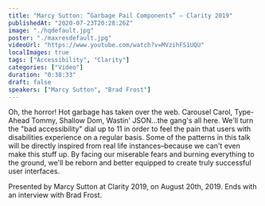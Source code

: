 ```yaml
---
title: "Marcy Sutton: ”Garbage Pail Components” — Clarity 2019"
publishedAt: "2020-07-23T20:28:26Z"
image: "./hqdefault.jpg"
poster: "./maxresdefault.jpg"
videoUrl: "https://www.youtube.com/watch?v=MVzihFS1UQU"
localImages: true
tags: ["Accessibility", "Clarity"]
categories: ["Video"]
duration: "0:38:33"
draft: false
speakers: ["Marcy Sutton", "Brad Frost"]
---
```


Oh, the horror! Hot garbage has taken over the web. Carousel Carol, Type-Ahead Tommy, Shallow Dom, Wastin' JSON...the gang's all here. We'll turn the "bad accessibility" dial up to 11 in order to feel the pain that users with disabilities experience on a regular basis. Some of the patterns in this talk will be directly inspired from real life instances–because we can't even make this stuff up. By facing our miserable fears and burning everything to the ground, we'll be reborn and better equipped to create truly successful user interfaces.

Presented by Marcy Sutton at Clarity 2019, on August 20th, 2019. Ends with an interview with Brad Frost.
